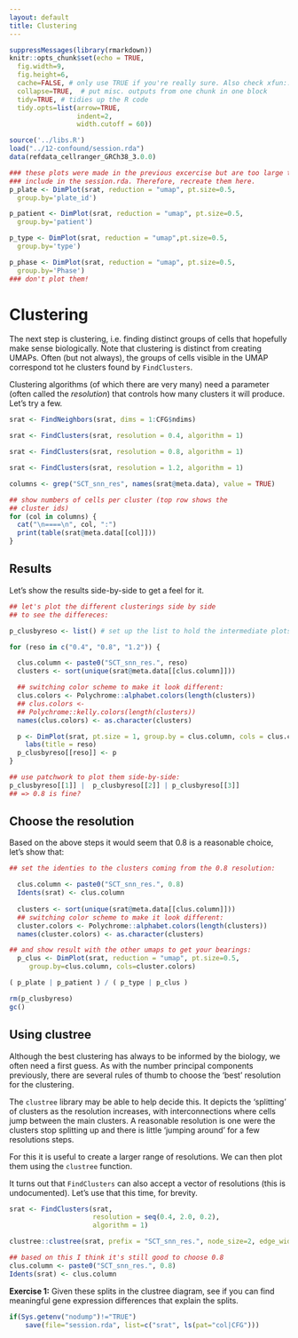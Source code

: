 ```yaml
---
layout: default
title: Clustering
---
```


<!-- stuff to make Rmarkdown do what we want:  -->
```r
suppressMessages(library(rmarkdown))
knitr::opts_chunk$set(echo = TRUE,
  fig.width=9,
  fig.height=6,
  cache=FALSE, # only use TRUE if you're really sure. Also check xfun::cache_rds
  collapse=TRUE,  # put misc. outputs from one chunk in one block
  tidy=TRUE, # tidies up the R code
  tidy.opts=list(arrow=TRUE, 
                 indent=2,
                 width.cutoff = 60))
```

<!-- load complete state from previous lesson -->

```r
source('../libs.R')
load("../12-confound/session.rda")
data(refdata_cellranger_GRCh38_3.0.0)
```

```r
### these plots were made in the previous excercise but are too large to 
### include in the session.rda. Therefore, recreate them here.
p_plate <- DimPlot(srat, reduction = "umap", pt.size=0.5,
  group.by='plate_id')

p_patient <- DimPlot(srat, reduction = "umap", pt.size=0.5,
  group.by='patient')

p_type <- DimPlot(srat, reduction = "umap",pt.size=0.5,
  group.by='type')

p_phase <- DimPlot(srat, reduction = "umap", pt.size=0.5,
  group.by='Phase')
### don't plot them!
```

<!-- defaultassay is  still SCT -->

# Clustering

The next step is clustering, i.e. finding distinct groups of cells that
hopefully make sense biologically. Note that clustering is distinct from
creating UMAPs. Often (but not always), the groups of cells 
visible in the UMAP correspond tot he clusters found by `FindClusters`.

Clustering algorithms (of which there are very many) need a parameter
(often called the *resolution*) that controls how many clusters it will
produce. Let's try a few.

```r

srat <- FindNeighbors(srat, dims = 1:CFG$ndims)

srat <- FindClusters(srat, resolution = 0.4, algorithm = 1)

srat <- FindClusters(srat, resolution = 0.8, algorithm = 1)

srat <- FindClusters(srat, resolution = 1.2, algorithm = 1)

columns <- grep("SCT_snn_res", names(srat@meta.data), value = TRUE)

## show numbers of cells per cluster (top row shows the
## cluster ids)
for (col in columns) {
  cat("\n====\n", col, ":")
  print(table(srat@meta.data[[col]]))
}

```

<!-- note: you can also pass an array of resolutions -->

## Results

Let's show the results side-by-side to get a feel for it.

```r

## let's plot the different clusterings side by side
## to see the differeces:

p_clusbyreso <- list() # set up the list to hold the intermediate plots

for (reso in c("0.4", "0.8", "1.2")) {

  clus.column <- paste0("SCT_snn_res.", reso)
  clusters <- sort(unique(srat@meta.data[[clus.column]]))

  ## switching color scheme to make it look different:
  clus.colors <- Polychrome::alphabet.colors(length(clusters))
  ## clus.colors <-
  ## Polychrome::kelly.colors(length(clusters))
  names(clus.colors) <- as.character(clusters)

  p <- DimPlot(srat, pt.size = 1, group.by = clus.column, cols = clus.colors) +
    labs(title = reso)
  p_clusbyreso[[reso]] <- p
}

## use patchwork to plot them side-by-side:
p_clusbyreso[[1]] |  p_clusbyreso[[2]] | p_clusbyreso[[3]] 
## => 0.8 is fine?
```

## Choose the resolution

Based on the above steps it would seem that 0.8 is a reasonable choice,
let's show that:

```r
## set the identies to the clusters coming from the 0.8 resolution:

  clus.column <- paste0("SCT_snn_res.", 0.8)
  Idents(srat) <- clus.column
  
  clusters <- sort(unique(srat@meta.data[[clus.column]]))
  ## switching color scheme to make it look different:
  cluster.colors <- Polychrome::alphabet.colors(length(clusters))
  names(cluster.colors) <- as.character(clusters)

## and show result with the other umaps to get your bearings:
  p_clus <- DimPlot(srat, reduction = "umap", pt.size=0.5, 
     group.by=clus.column, cols=cluster.colors)

( p_plate | p_patient ) / ( p_type | p_clus )

rm(p_clusbyreso)
gc()

```

## Using clustree

Although the best clustering has always to be informed by the biology,
we often need a first guess.  As with the number principal components
previously, there are several rules of thumb to choose the 'best' resolution
for the clustering.

The `clustree` library may be able to help decide this.  It depicts the
'splitting' of clusters as the resolution increases, with
interconnections where cells jump between the main clusters.  A
reasonable resolution is one were the clusters stop splitting up and
there is little 'jumping around' for a few resolutions steps.

For this it is useful to create a larger range of resolutions. 
We can then plot them using the `clustree` function. 

It turns out that `FindClusters` can also accept a vector of
resolutions (this is undocumented).  Let's use that this time, for
brevity.

```r

srat <- FindClusters(srat, 
                     resolution = seq(0.4, 2.0, 0.2), 
                     algorithm = 1)

clustree::clustree(srat, prefix = "SCT_snn_res.", node_size=2, edge_width=0.5)

## based on this I think it's still good to choose 0.8
clus.column <- paste0("SCT_snn_res.", 0.8)
Idents(srat) <- clus.column

```

**Exercise 1:** Given these splits in the clustree diagram, see if you can find meaningful gene expression differences that explain the splits.

<!-- lastly, save the complete sesssion for the next time -->
```r
if(Sys.getenv("nodump")!="TRUE")
    save(file="session.rda", list=c("srat", ls(pat="col|CFG")))
```
